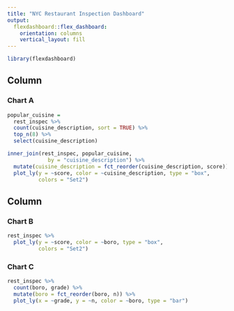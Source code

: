 ```yaml
---
title: "NYC Restaurant Inspection Dashboard"
output: 
  flexdashboard::flex_dashboard:
    orientation: columns
    vertical_layout: fill
---
```


```r
library(flexdashboard)
```

Column {data-width=500}
-----------------------------------------------------------------------

### Chart A

```r
popular_cuisine =
  rest_inspec %>% 
  count(cuisine_description, sort = TRUE) %>% 
  top_n(8) %>% 
  select(cuisine_description)

inner_join(rest_inspec, popular_cuisine,
             by = "cuisine_description") %>% 
  mutate(cuisine_description = fct_reorder(cuisine_description, score)) %>% 
  plot_ly(y = ~score, color = ~cuisine_description, type = "box",
          colors = "Set2")
```

Column {data-width=500}
-----------------------------------------------------------------------

### Chart B

```r
rest_inspec %>% 
  plot_ly(y = ~score, color = ~boro, type = "box",
          colors = "Set2")
```

### Chart C

```r
rest_inspec %>% 
  count(boro, grade) %>% 
  mutate(boro = fct_reorder(boro, n)) %>% 
  plot_ly(x = ~grade, y = ~n, color = ~boro, type = "bar")
```

